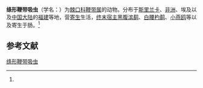 {{Speciesbox
| name = 绦形鞭带吸虫
| status = 
| status_system = 
| image = 
| genus = Himasthla
| species = rhigedana
| authority = (Dietz, 1909)<ref name='id10127'>{{cite web| url =http://www.bioinfo.cn/db05/BjdwSpecies.php?action=view&id=10127| title =绦形鞭带吸虫| work =《中国动物物种编目数据库》| publisher =中国科学院微生物研究所| author =中国科学院动物研究所| accessdate =2009-04-16| deadurl =yes| archiveurl =https://web.archive.org/web/20160305014437/http://www.bioinfo.cn/db05/BjdwSpecies.php?action=view&id=10127| archivedate =2016-03-05}}</ref>
}}

'''绦形鞭带吸虫'''（学名：{{lang|la|''Himasthla rhigedana''}}）为[[棘口科|棘口科]][[鞭带属|鞭带属]]的动物。分布于[[斯里兰卡|斯里兰卡]]、[[非洲|非洲]]、埃及以及[[中国大陆|中国大陆]]的[[福建|福建]]等地，营[[寄生|寄生]]生活，[[终末宿主|终末宿主]][[黑腹滨鹬|黑腹滨鹬]]、[[白腰杓鹬|白腰杓鹬]]、[[小燕鸥|小燕鸥]]等以及寄生于肠。<ref name='id10127'/>

== 参考文献 ==
{{reflist}}

{{Wikispecies|Himasthla rhigedana}}
{{Taxonbar|from=Q6530030}}

[[Category:鞭带属|绦形鞭带吸虫]]


{{吸虫小作品}}